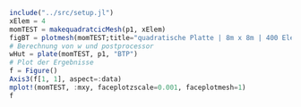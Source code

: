 ```julia
include("../src/setup.jl")
xElem = 4
momTEST = makequadratcicMesh(p1, xElem)
figBT = plotmesh(momTEST;title="quadratische Platte | 8m x 8m | 400 Elemente")
# Berechnung von w und postprocessor
wHut = plate(momTEST, p1, "BTP")
# Plot der Ergebnisse 
f = Figure()
Axis3(f[1, 1], aspect=:data)
mplot!(momTEST, :mxy, faceplotzscale=0.001, faceplotmesh=1)
f
```
